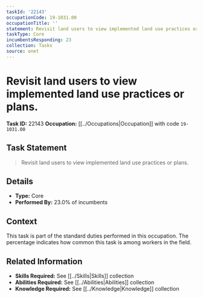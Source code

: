 ```yaml
---
taskId: '22143'
occupationCode: 19-1031.00
occupationTitle: ''
statement: Revisit land users to view implemented land use practices or plans.
taskType: Core
incumbentsResponding: 23
collection: Tasks
source: onet
---
```

# Revisit land users to view implemented land use practices or plans.

**Task ID:** 22143
**Occupation:** [[../Occupations|Occupation]] with code `19-1031.00`

## Task Statement

> Revisit land users to view implemented land use practices or plans.

## Details

- **Type:** Core
- **Performed By:** 23.0% of incumbents

## Context

This task is part of the standard duties performed in this occupation. The percentage indicates how common this task is among workers in the field.

## Related Information

- **Skills Required:** See [[../Skills|Skills]] collection
- **Abilities Required:** See [[../Abilities|Abilities]] collection
- **Knowledge Required:** See [[../Knowledge|Knowledge]] collection
